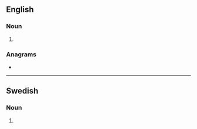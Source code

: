 {{also|Bombers}}
==English==

===Noun===
{{head|en|noun form}}

# {{plural of|en|bomber}}

===Anagrams===
* {{anagrams|en|a=bbemors|mobbers}}

----


==Swedish==

===Noun===
{{head|sv|noun form}}

# {{sv-noun-form-indef-gen-pl|bomb}}